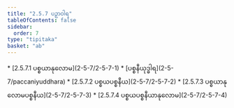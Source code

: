 ```yaml
---
title: "2.5.7 ပဉှာဝါရ"
tableOfContents: false
sidebar:
  order: 7
type: "tipitaka"
basket: "ab"
---
```



<DynamicBreadcrumb />



<TableOfContents>
* [2.5.7.1 ပစ္စယာနုလောမ](2-5-7/2-5-7-1)
* [ပစ္စနီယုဒ္ဓါရ](2-5-7/paccaniyuddhara)
* [2.5.7.2 ပစ္စယပစ္စနီယ](2-5-7/2-5-7-2)
* [2.5.7.3 ပစ္စယာနုလောမပစ္စနီယ](2-5-7/2-5-7-3)
* [2.5.7.4 ပစ္စယပစ္စနီယာနုလောမ](2-5-7/2-5-7-4)
</TableOfContents>